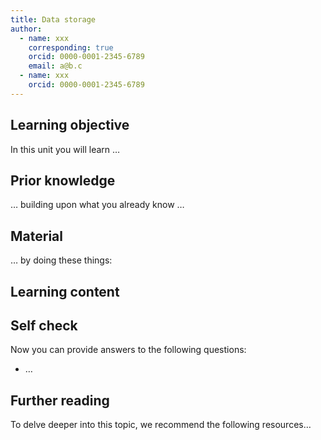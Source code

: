 ```yaml
---
title: Data storage
author: 
  - name: xxx
    corresponding: true
    orcid: 0000-0001-2345-6789
    email: a@b.c
  - name: xxx
    orcid: 0000-0001-2345-6789
---
```


## Learning objective
In this unit you will learn ...

## Prior knowledge
... building upon what you already know ... 

## Material
... by doing these things: 

## Learning content


## Self check
Now you can provide answers to the following questions: 

* ... 

## Further reading
To delve deeper into this topic, we recommend the following resources... 